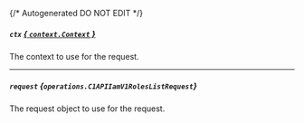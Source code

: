 {/* Autogenerated DO NOT EDIT  */}

##### `ctx` [*{ `context.Context` }*](https://pkg.go.dev/context#Context)
The context to use for the request.

---
##### `request` *{`operations.C1APIIamV1RolesListRequest`}*
The request object to use for the request.
<Collapsible openLabel={Labels.showProperties} closeLabel={Labels.hideProperties}>
    <C1APIIamV1RolesListRequest/>
</Collapsible>


